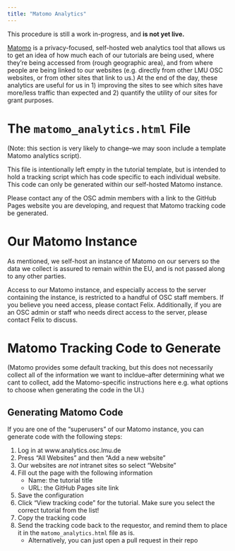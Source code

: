 ```yaml
---
title: "Matomo Analytics"
---
```


::: {.callout-warning}

This procedure is still a work in-progress, and **is not yet live.**

:::

[Matomo](https://matomo.org/) is a privacy-focused, self-hosted web analytics tool that allows us to get an idea of how much each of our tutorials are being used, where they're being accessed from (rough geographic area), and from where people are being linked to our websites (e.g. directly from other LMU OSC websites, or from other sites that link to us.) 
At the end of the day, these analytics are useful for us in 1) improving the sites to see which sites have more/less traffic than expected and 2) quantify the utility of our sites for grant purposes.

# The `matomo_analytics.html` File

(Note: this section is very likely to change--we may soon include a template Matomo analytics script).

This file is intentionally left empty in the tutorial template, but is intended to hold a tracking script which has code specific to each individual website. This code can only be generated within our self-hosted Matomo instance.

Please contact any of the OSC admin members with a link to the GitHub Pages website you are developing, and request that Matomo tracking code be generated. 


# Our Matomo Instance

As mentioned, we self-host an instance of Matomo on our servers so the data we collect is assured to remain within the EU, and is not passed along to any other parties.

Access to our Matomo instance, and especially access to the server containing the instance, is restricted to a handful of OSC staff members. If you believe you need access, please contact Felix. Additionally, if you are an OSC admin or staff who needs direct access to the server, please contact Felix to discuss.

# Matomo Tracking Code to Generate

(Matomo provides some default tracking, but this does not necessarily collect all of the information we want to incldue--after determining what we cant to collect, add the Matomo-specific instructions here e.g. what options to choose when generating the code in the UI.)

## Generating Matomo Code

If you are one of the "superusers" of our Matomo instance, you can generate code with the following steps:

1. Log in at www.analytics.osc.lmu.de
2. Press "All Websites" and then "Add a new website"
3. Our websites are *not* intranet sites so select "Website"
4. Fill out the page with the following information
    - Name: the tutorial title
    - URL: the GitHub Pages site link
5. Save the configuration
6. Click "View tracking code" for the tutorial. Make sure you select the correct tutorial from the list!
<!-- 7. Under the "JavaScript Tracking Code" section, press the "Show advanced options" dropdown. -->
<!--     - Select "Disable all tracking cookies" -->
7. Copy the tracking code
8. Send the tracking code back to the requestor, and remind them to place it in the `matomo_analytics.html` file as is.
    - Alternatively, you can just open a pull request in their repo


